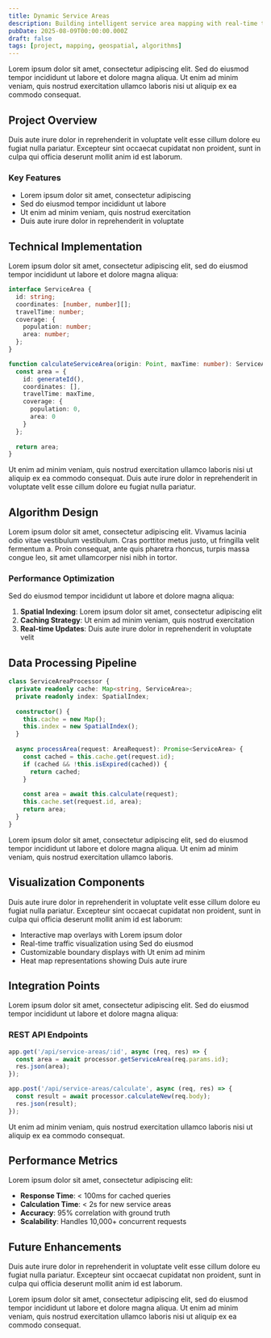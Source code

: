 ```yaml
---
title: Dynamic Service Areas
description: Building intelligent service area mapping with real-time traffic data and advanced algorithms
pubDate: 2025-08-09T00:00:00.000Z
draft: false
tags: [project, mapping, geospatial, algorithms]
---
```


Lorem ipsum dolor sit amet, consectetur adipiscing elit. Sed do eiusmod tempor incididunt ut labore et dolore magna aliqua. Ut enim ad minim veniam, quis nostrud exercitation ullamco laboris nisi ut aliquip ex ea commodo consequat.

## Project Overview

Duis aute irure dolor in reprehenderit in voluptate velit esse cillum dolore eu fugiat nulla pariatur. Excepteur sint occaecat cupidatat non proident, sunt in culpa qui officia deserunt mollit anim id est laborum.

### Key Features

- Lorem ipsum dolor sit amet, consectetur adipiscing
- Sed do eiusmod tempor incididunt ut labore
- Ut enim ad minim veniam, quis nostrud exercitation
- Duis aute irure dolor in reprehenderit in voluptate

## Technical Implementation

Lorem ipsum dolor sit amet, consectetur adipiscing elit, sed do eiusmod tempor incididunt ut labore et dolore magna aliqua:

```typescript
interface ServiceArea {
  id: string;
  coordinates: [number, number][];
  travelTime: number;
  coverage: {
    population: number;
    area: number;
  };
}

function calculateServiceArea(origin: Point, maxTime: number): ServiceArea {
  const area = {
    id: generateId(),
    coordinates: [],
    travelTime: maxTime,
    coverage: {
      population: 0,
      area: 0
    }
  };
  
  return area;
}
```

Ut enim ad minim veniam, quis nostrud exercitation ullamco laboris nisi ut aliquip ex ea commodo consequat. Duis aute irure dolor in reprehenderit in voluptate velit esse cillum dolore eu fugiat nulla pariatur.

## Algorithm Design

Lorem ipsum dolor sit amet, consectetur adipiscing elit. Vivamus lacinia odio vitae vestibulum vestibulum. Cras porttitor metus justo, ut fringilla velit fermentum a. Proin consequat, ante quis pharetra rhoncus, turpis massa congue leo, sit amet ullamcorper nisi nibh in tortor.

### Performance Optimization

Sed do eiusmod tempor incididunt ut labore et dolore magna aliqua:

1. **Spatial Indexing**: Lorem ipsum dolor sit amet, consectetur adipiscing elit
2. **Caching Strategy**: Ut enim ad minim veniam, quis nostrud exercitation
3. **Real-time Updates**: Duis aute irure dolor in reprehenderit in voluptate velit

## Data Processing Pipeline

```typescript
class ServiceAreaProcessor {
  private readonly cache: Map<string, ServiceArea>;
  private readonly index: SpatialIndex;
  
  constructor() {
    this.cache = new Map();
    this.index = new SpatialIndex();
  }
  
  async processArea(request: AreaRequest): Promise<ServiceArea> {
    const cached = this.cache.get(request.id);
    if (cached && !this.isExpired(cached)) {
      return cached;
    }
    
    const area = await this.calculate(request);
    this.cache.set(request.id, area);
    return area;
  }
}
```

Lorem ipsum dolor sit amet, consectetur adipiscing elit, sed do eiusmod tempor incididunt ut labore et dolore magna aliqua. Ut enim ad minim veniam, quis nostrud exercitation ullamco laboris.

## Visualization Components

Duis aute irure dolor in reprehenderit in voluptate velit esse cillum dolore eu fugiat nulla pariatur. Excepteur sint occaecat cupidatat non proident, sunt in culpa qui officia deserunt mollit anim id est laborum:

- Interactive map overlays with Lorem ipsum dolor
- Real-time traffic visualization using Sed do eiusmod
- Customizable boundary displays with Ut enim ad minim
- Heat map representations showing Duis aute irure

## Integration Points

Lorem ipsum dolor sit amet, consectetur adipiscing elit. Sed do eiusmod tempor incididunt ut labore et dolore magna aliqua:

### REST API Endpoints

```typescript
app.get('/api/service-areas/:id', async (req, res) => {
  const area = await processor.getServiceArea(req.params.id);
  res.json(area);
});

app.post('/api/service-areas/calculate', async (req, res) => {
  const result = await processor.calculateNew(req.body);
  res.json(result);
});
```

Ut enim ad minim veniam, quis nostrud exercitation ullamco laboris nisi ut aliquip ex ea commodo consequat.

## Performance Metrics

Lorem ipsum dolor sit amet, consectetur adipiscing elit:

- **Response Time**: < 100ms for cached queries
- **Calculation Time**: < 2s for new service areas
- **Accuracy**: 95% correlation with ground truth
- **Scalability**: Handles 10,000+ concurrent requests

## Future Enhancements

Duis aute irure dolor in reprehenderit in voluptate velit esse cillum dolore eu fugiat nulla pariatur. Excepteur sint occaecat cupidatat non proident, sunt in culpa qui officia deserunt mollit anim id est laborum.

Lorem ipsum dolor sit amet, consectetur adipiscing elit, sed do eiusmod tempor incididunt ut labore et dolore magna aliqua. Ut enim ad minim veniam, quis nostrud exercitation ullamco laboris nisi ut aliquip ex ea commodo consequat.
